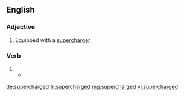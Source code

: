 ==English==

===Adjective===
{{en-adj|-}}

# Equipped with a [[supercharger]]

===Verb===
{{head|en|verb form}}

# {{en-past of|supercharge}}
#* {{quote-journal|author=Nick Bilton|title=Bend it, charge it, dunk it: Graphene, the material of tomorrow|url=http://bits.blogs.nytimes.com/2014/04/13/bend-it-charge-it-dunk-it-graphene-the-material-of-tomorrow/|newspaper={{w|The New York Times}}|date=13 April 2014|passage=Graphene could change the electronics industry, ushering in flexible devices, '''supercharged''' quantum computers, electronic clothing and computers that can interface with the cells in your body.}}

[[de:supercharged]]
[[fr:supercharged]]
[[mg:supercharged]]
[[vi:supercharged]]